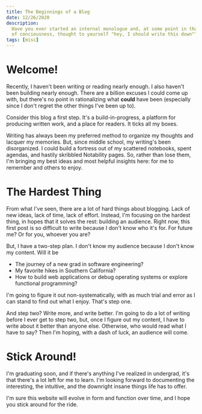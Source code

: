 ```yaml
---
title: The Beginnings of a Blog
date: 12/26/2020
description:
  Have you ever started an internal monologue and, at some point in that stream
  of conciousness, thought to yourself "hey, I should write this down"?
tags: [misc]
---
```


# Welcome!

Recently, I haven't been writing or reading nearly enough. I also haven't been
building nearly enough. There are a billion excuses I could come up with, but
there's no point in rationalizing what **could** have been (especially since I
don't regret the other things I've been up to).

Consider this blog a first step. It's a build-in-progress, a platform for
producing written work, and a place for readers. It ticks all my boxes.

Writing has always been my preferred method to organize my thoughts and lacquer
my memories. But, since middle school, my writing's been disorganized. I could
build a fortress out of my scattered notebooks, spent agendas, and hastily
skribbled Notability pages. So, rather than lose them, I'm bringing my best
ideas and most helpful insights here: for me to remember and others to enjoy.

# The Hardest Thing

From what I've seen, there are a lot of hard things about blogging. Lack of new
ideas, lack of time, lack of effort. Instead, I'm focusing on the hardest thing,
in hopes that it solves the rest: building an audience. Right now, this first
post is so difficult to write because I don't know who it's for. For future me?
Or for you, whoever you are?

But, I have a two-step plan. I don't know my audience because I don't know my
content. Will it be

- The journey of a new grad in software engineering?
- My favorite hikes in Southern California?
- How to build web applications or debug operating systems or explore functional
  programming?

I'm going to figure it out non-systematically, with as much trial and error as I
can stand to find out what I enjoy. That's step one.

And step two? Write more, and write better. I'm going to do a lot of writing
before I ever get to step two, but, once I figure out my content, I have to
write about it better than anyone else. Otherwise, who would read what I have to
say? Then I'm hoping, with a dash of luck, an audience will come.

# Stick Around!

I'm graduating soon, and if there's anything I've realized in undergrad, it's
that there's a lot left for me to learn. I'm looking forward to documenting the
interesting, the intuitive, and the downright insane things life has to offer.

I'm sure this website will evolve in form and function over time, and I hope you
stick around for the ride.
